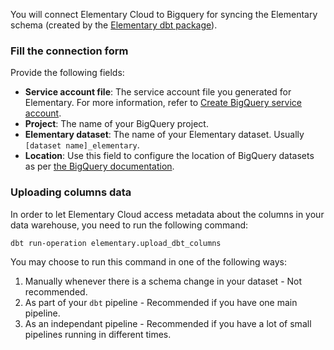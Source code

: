 You will connect Elementary Cloud to Bigquery for syncing the Elementary schema (created by the [Elementary dbt package](/cloud/onboarding/quickstart-dbt-package)).

<Snippet file="dwh/bigquery/create_service_account.mdx" />

<Snippet file="cloud/integrations/permissions-and-security.mdx" />

### Fill the connection form

Provide the following fields:

- **Service account file**: The service account file you generated for Elementary. For more information, refer to [Create BigQuery service account](/integrations/bigquery#create-bigquery-service-account).
- **Project**: The name of your BigQuery project.
- **Elementary dataset**: The name of your Elementary dataset. Usually `[dataset name]_elementary`.
- **Location**: Use this field to configure the location of BigQuery datasets as per [the BigQuery documentation](https://cloud.google.com/bigquery/docs/locations).

### Uploading columns data

In order to let Elementary Cloud access metadata about the columns in your data warehouse, you need to run the following command:
```
dbt run-operation elementary.upload_dbt_columns
```
You may choose to run this command in one of the following ways:
1. Manually whenever there is a schema change in your dataset - Not recommended.
2. As part of your `dbt` pipeline - Recommended if you have one main pipeline.
3. As an independant pipeline - Recommended if you have a lot of small pipelines running in different times.

<Snippet file="cloud/integrations/ip-allowlist.mdx" />
